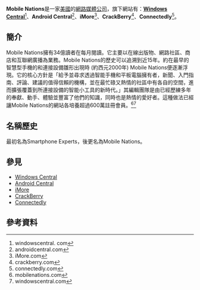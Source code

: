 
{{Infobox Company
|name  = Mobile Nations
|name_en = {{lang|en|Mobile Nations}}
|logo = 
|type = [[網路媒體公司|網路媒體公司]]
|market_information = 
|slogan = 
|foundation = 21世紀<br>{{USA}}
|location = {{USA}}
|area_served = [[世界|世界]]
|founder = 
|chairman = 
|CEO = 
|industry = [[科技新聞|科技新聞]]<br />[[电子商務|电子商務]]<br />[[網路論壇|網路論壇]]<br />[[產業評論|產業評論]]
|revenue= 未知
|market_value = 未知
|products = {{unbulleted list|[[Windows_Central|Windows Central]]等...}}
|homepage={{URL|http://www.mobilenations.com/}}
}}

'''Mobile Nations'''是一家[[美國|美國]]的[[網路媒體公司|網路媒體公司]]，旗下網站有：'''[[Windows_Central|Windows Central]]'''<ref>windowscentral. com</ref>、'''Android Central'''<ref>androidcentral.com</ref>、'''iMore'''<ref>iMore.com</ref>、'''CrackBerry'''<ref>crackberry.com</ref>、'''Connectedly'''<ref>connectedly.com</ref>。

== 簡介 ==
{{see also|'''Mobile Nations'''}}

Mobile Nations擁有34億讀者在每月閱讀。它主要以在線出版物、網路社區、商店和互聯網廣播為業務。Mobile Nations的歷史可以追溯到近15年。約在最早的智慧型手機的和連接設備雛形出現時 (約西元2000年) Mobile Nations便逐漸浮現。它的核心方針是「給予並尋求透過智能手機和平板電腦擁有者，新聞、入門指南、評論、建議的值得信賴的機構，並在最忙碌又熱情的社區中有各自的空間，進而擴張覆蓋到所連接設備的智能小工具的新時代。」其編輯團隊是由已經歷練多年的奉獻、動手、體驗並豐富了他們的知識，同時也是熱情的愛好者。這種做法已經讓Mobile Nations的網站各培養超過600萬註冊會員。<ref>mobilenations.com</ref><ref>windowscentral.com</ref>

== 名稱歷史 ==
最初名為Smartphone Experts，後更名為Mobile Nations。

== 參見 ==
* [[Windows_Central|Windows Central]]
* [[Android_Central|Android Central]]
* [[iMore|iMore]]
* [[CrackBerry|CrackBerry]]
* [[Connectedly|Connectedly]]

== 參考資料 ==
{{reflist}}